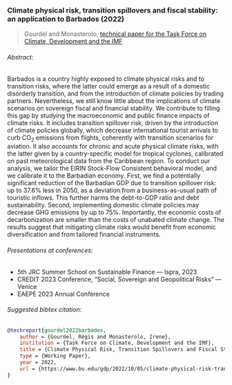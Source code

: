 ### Climate physical risk, transition spillovers and fiscal stability: an application to Barbados (2022)

> Gourdel and Monasterolo, [technical paper for the Task Force on Climate, Development and the IMF](https://www.bu.edu/gdp/2022/10/05/climate-physical-risk-transition-spillovers-and-fiscal-stability-an-application-to-barbados/)

###### Abstract:
Barbados is a country highly exposed to climate physical risks and to transition risks, where the latter could emerge as a result of a domestic disorderly transition, and from the introduction of climate policies by trading partners.
Nevertheless, we still know little about the implications of climate scenarios on sovereign fiscal and financial stability.
We contribute to filling this gap by studying the macroeconomic and public finance impacts of climate risks.
It includes transition spillover risk, driven by the introduction of climate policies globally, which decrease international tourist arrivals to curb CO~2~ emissions from flights, coherently with transition scenarios for aviation.
It also accounts for chronic and acute physical climate risks, with the latter given by a country-specific model for tropical cyclones, calibrated on past meteorological data from the Caribbean region.
To conduct our analysis, we tailor the EIRIN Stock-Flow Consistent behavioral model, and we calibrate it to the Barbadian economy.
First, we find a potentially significant reduction of the Barbadian GDP due to transition spillover risk: up to 37.6% less in 2050, as a deviation from a business-as-usual path of touristic inflows.
This further harms the debt-to-GDP ratio and debt sustainability.
Second, implementing domestic climate policies may decrease GHG emissions by up to 75\%.
Importantly, the economic costs of decarbonization are smaller than the costs of unabated climate change.
The results suggest that mitigating climate risks would benefit from economic diversification and from tailored financial instruments.

###### Presentations at conferences:

- 5th JRC Summer School on Sustainable Finance --– Ispra, 2023
- CREDIT 2023 Conference, “Social, Sovereign and Geopolitical Risks” --- Venice
- EAEPE 2023 Annual Conference

###### Suggested bibtex citation:

```bibtex
@techreport{gourdel2022barbados,
	author = {Gourdel, Régis and Monasterolo, Irene},
	institution = {Task Force on Climate, Development and the IMF},
	title = {Climate Physical Risk, Transition Spillovers and Fiscal Stability: an application to Barbados},
	type = {Working Paper},
	year = 2022,
	url = {https://www.bu.edu/gdp/2022/10/05/climate-physical-risk-transition-spillovers-and-fiscal-stability-an-application-to-barbados/}
}
```
